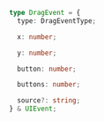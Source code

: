 ```ts
type DragEvent = {
  type: DragEventType;

  x: number;

  y: number;

  button: number;

  buttons: number;

  source?: string;
} & UIEvent;
```

